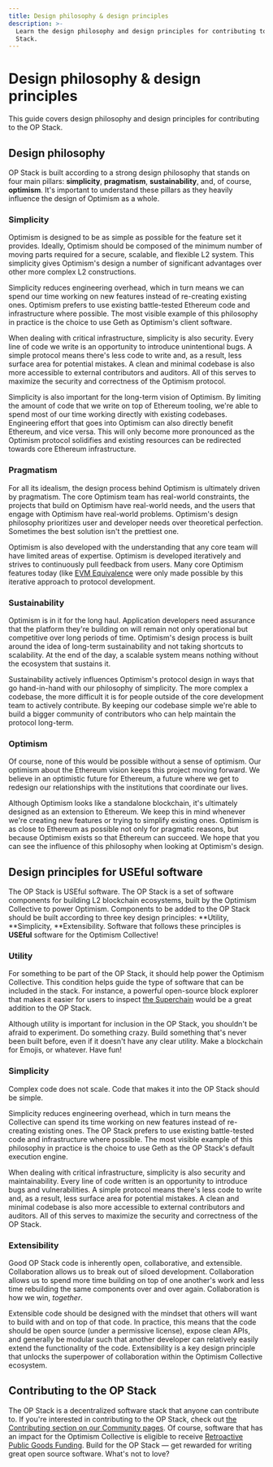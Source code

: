 ```yaml
---
title: Design philosophy & design principles
description: >-
  Learn the design philosophy and design principles for contributing to the OP
  Stack.
---
```


# Design philosophy & design principles

This guide covers design philosophy and design principles for contributing to the OP Stack.

## Design philosophy

OP Stack is built according to a strong design philosophy that stands on four main pillars: **simplicity**, **pragmatism**, **sustainability**, and, of course, **optimism**.
It's important to understand these pillars as they heavily influence the design of Optimism as a whole.

### Simplicity

Optimism is designed to be as simple as possible for the feature set it provides.
Ideally, Optimism should be composed of the minimum number of moving parts required for a secure, scalable, and flexible L2 system.
This simplicity gives Optimism's design a number of significant advantages over other more complex L2 constructions.

Simplicity reduces engineering overhead, which in turn means we can spend our time working on new features instead of re-creating existing ones.
Optimism prefers to use existing battle-tested Ethereum code and infrastructure where possible.
The most visible example of this philosophy in practice is the choice to use Geth as Optimism's client software.

When dealing with critical infrastructure, simplicity is also security.
Every line of code we write is an opportunity to introduce unintentional bugs.
A simple protocol means there's less code to write and, as a result, less surface area for potential mistakes.
A clean and minimal codebase is also more accessible to external contributors and auditors.
All of this serves to maximize the security and correctness of the Optimism protocol.

Simplicity is also important for the long-term vision of Optimism.
By limiting the amount of code that we write on top of Ethereum tooling, we're able to spend most of our time working directly with existing codebases.
Engineering effort that goes into Optimism can also directly benefit Ethereum, and vice versa.
This will only become more pronounced as the Optimism protocol solidifies and existing resources can be redirected towards core Ethereum infrastructure.

### Pragmatism

For all its idealism, the design process behind Optimism is ultimately driven by pragmatism.
The core Optimism team has real-world constraints, the projects that build on Optimism have real-world needs, and the users that engage with Optimism have real-world problems.
Optimism's design philosophy prioritizes user and developer needs over theoretical perfection.
Sometimes the best solution isn't the prettiest one.

Optimism is also developed with the understanding that any core team will have limited areas of expertise.
Optimism is developed iteratively and strives to continuously pull feedback from users.
Many core Optimism features today (like [EVM Equivalence](https://web.archive.org/web/20231127160757/https://medium.com/ethereum-optimism/introducing-evm-equivalence-5c2021deb306) were only made possible by this iterative approach to protocol development.

### Sustainability

Optimism is in it for the long haul.
Application developers need assurance that the platform they're building on will remain not only operational but competitive over long periods of time.
Optimism's design process is built around the idea of long-term sustainability and not taking shortcuts to scalability.
At the end of the day, a scalable system means nothing without the ecosystem that sustains it.

Sustainability actively influences Optimism's protocol design in ways that go hand-in-hand with our philosophy of simplicity.
The more complex a codebase, the more difficult it is for people outside of the core development team to actively contribute.
By keeping our codebase simple we're able to build a bigger community of contributors who can help maintain the protocol long-term.

### Optimism

Of course, none of this would be possible without a sense of optimism.
Our optimism about the Ethereum vision keeps this project moving forward.
We believe in an optimistic future for Ethereum, a future where we get to redesign our relationships with the institutions that coordinate our lives.

Although Optimism looks like a standalone blockchain, it's ultimately designed as an extension to Ethereum.
We keep this in mind whenever we're creating new features or trying to simplify existing ones.
Optimism is as close to Ethereum as possible not only for pragmatic reasons, but because Optimism exists so that Ethereum can succeed.
We hope that you can see the influence of this philosophy when looking at Optimism's design.

## Design principles for USEful software

The OP Stack is USEful software. The OP Stack is a set of software components for building L2 blockchain ecosystems, built by the Optimism Collective to power Optimism.
Components to be added to the OP Stack should be built according to three key design principles: **Utility, **Simplicity, **Extensibility.
Software that follows these principles is **USEful** software for the Optimism Collective!

### Utility

For something to be part of the OP Stack, it should help power the Optimism Collective.
This condition helps guide the type of software that can be included in the stack.
For instance, a powerful open-source block explorer that makes it easier for users to inspect [the Superchain](https://app.optimism.io/superchain/?utm_source=op-docs&utm_medium=docs) would be a great addition to the OP Stack.

Although utility is important for inclusion in the OP Stack, you shouldn't be afraid to experiment.
Do something crazy.
Build something that's never been built before, even if it doesn't have any clear utility. Make a blockchain for Emojis, or whatever. Have fun!

### Simplicity

Complex code does not scale.
Code that makes it into the OP Stack should be simple.

Simplicity reduces engineering overhead, which in turn means the Collective can spend its time working on new features instead of re-creating existing ones.
The OP Stack prefers to use existing battle-tested code and infrastructure where possible.
The most visible example of this philosophy in practice is the choice to use Geth as the OP Stack's default execution engine.

When dealing with critical infrastructure, simplicity is also security and maintainability.
Every line of code written is an opportunity to introduce bugs and vulnerabilities.
A simple protocol means there's less code to write and, as a result, less surface area for potential mistakes.
A clean and minimal codebase is also more accessible to external contributors and auditors.
All of this serves to maximize the security and correctness of the OP Stack.

### Extensibility

Good OP Stack code is inherently open, collaborative, and extensible.
Collaboration allows us to break out of siloed development.
Collaboration allows us to spend more time building on top of one another's work and less time rebuilding the same components over and over again.
Collaboration is how we win, *together*.

Extensible code should be designed with the mindset that others will want to build with and on top of that code.
In practice, this means that the code should be open source (under a permissive license), expose clean APIs, and generally be modular such that another developer can relatively easily extend the functionality of the code.
Extensibility is a key design principle that unlocks the superpower of collaboration within the Optimism Collective ecosystem.

## Contributing to the OP Stack

The OP Stack is a decentralized software stack that anyone can contribute to.
If you're interested in contributing to the OP Stack, check out [the Contributing section on our Community pages](https://community.optimism.io).
Of course, software that has an impact for the Optimism Collective is eligible to receive [Retroactive Public Goods Funding](https://app.optimism.io/retropgf?utm_source=op-docs&utm_medium=docs). Build for the OP Stack — get rewarded for writing great open source software. What's not to love?
